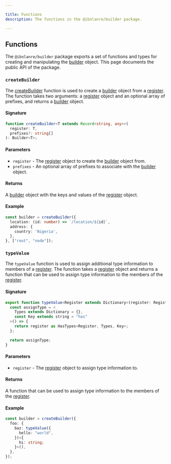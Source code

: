 ```yaml
---

title: Functions
description: The functions in the @ibnlanre/builder package.

---
```


## Functions

The `@ibnlanre/builder` package exports a set of functions and types for creating and manipulating the [builder][3] object. This page documents the public API of the package.

### `createBuilder`

The [createBuilder][2] function is used to create a [builder][3] object from a [register][4]. The function takes two arguments: a [register][4] object and an optional array of prefixes, and returns a [builder][3] object.

#### Signature

```typescript
function createBuilder<T extends Record<string, any>>(
  register: T,
  prefixes?: string[]
): Builder<T>;
```

#### Parameters

- `register` - The [register][4] object to create the [builder][3] object from.
- `prefixes` - An optional array of prefixes to associate with the [builder][3] object.

#### Returns

A [builder][3] object with the keys and values of the [register][4] object.

#### Example

```typescript
const builder = createBuilder({
  location: (id: number) => `/location/${id}`,
  address: {
    country: 'Nigeria',
  },
}, ["root", "node"]);
```

### `typeValue`

The `typeValue` function is used to assign additional type information to members of a [register][4]. The function takes a [register][4] object and returns a function that can be used to assign type information to the members of the [register][4].

#### Signature

```typescript
export function typeValue<Register extends Dictionary>(register: Register) {
  const assignType = <
    Types extends Dictionary = {},
    const Key extends string = "has"
  >() => {
    return register as HasTypes<Register, Types, Key>;
  };

  return assignType;
}
```

#### Parameters

- `register` - The [register][4] object to assign type information to.

#### Returns

A function that can be used to assign type information to the members of the [register][4].

#### Example

```typescript
const builder = createBuilder({
  foo: {
    baz: typeValue({
      hello: "world",
    })<{
      hi: string;
    }>(),
  },
});
```

[1]: /getting-started
[2]: /core-concepts/create-builder
[3]: /core-concepts/builder-object
[4]: /core-concepts
